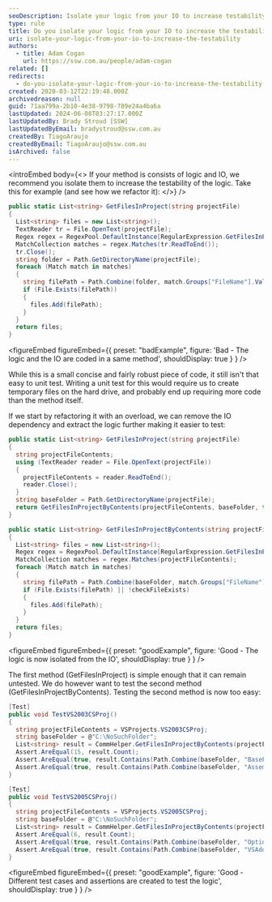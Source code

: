 ```yaml
---
seoDescription: Isolate your logic from your IO to increase testability. By separating concerns and minimizing dependencies, you can write more robust and maintainable code that's easier to test and debug.
type: rule
title: Do you isolate your logic from your IO to increase the testability?
uri: isolate-your-logic-from-your-io-to-increase-the-testability
authors:
  - title: Adam Cogan
    url: https://ssw.com.au/people/adam-cogan
related: []
redirects:
  - do-you-isolate-your-logic-from-your-io-to-increase-the-testability
created: 2020-03-12T22:19:48.000Z
archivedreason: null
guid: 71aa799a-2b10-4e38-9798-789e24a4ba6a
lastUpdated: 2024-06-08T03:27:17.000Z
lastUpdatedBy: Brady Stroud [SSW]
lastUpdatedByEmail: bradystroud@ssw.com.au
createdBy: TiagoAraujo
createdByEmail: TiagoAraujo@ssw.com.au
isArchived: false
---
```


<introEmbed
  body={<>
If your method is consists of logic and IO, we recommend you isolate them to increase the testability of the logic.
Take this for example (and see how we refactor it):
  </>}
/>
```cs
public static List<string> GetFilesInProject(string projectFile)
{
  List<string> files = new List<string>();
  TextReader tr = File.OpenText(projectFile);
  Regex regex = RegexPool.DefaultInstance[RegularExpression.GetFilesInProject];
  MatchCollection matches = regex.Matches(tr.ReadToEnd());
  tr.Close();
  string folder = Path.GetDirectoryName(projectFile);
  foreach (Match match in matches)
  {
    string filePath = Path.Combine(folder, match.Groups["FileName"].Value);
    if (File.Exists(filePath))
    {
      files.Add(filePath);
    }
  }
  return files;
}
```

<figureEmbed figureEmbed={{
  preset: "badExample",
  figure: 'Bad - The logic and the IO are coded in a same method',
  shouldDisplay: true
} } />


While this is a small concise and fairly robust piece of code, it still isn't that easy to unit test. Writing a unit test for this would require us to create temporary files on the hard drive, and probably end up requiring more code than the method itself.

If we start by refactoring it with an overload, we can remove the IO dependency and extract the logic further making it easier to test:

```cs
public static List<string> GetFilesInProject(string projectFile)
{
  string projectFileContents;
  using (TextReader reader = File.OpenText(projectFile))
  {
    projectFileContents = reader.ReadToEnd();
    reader.Close();
  }
  string baseFolder = Path.GetDirectoryName(projectFile);
  return GetFilesInProjectByContents(projectFileContents, baseFolder, true);
}

public static List<string> GetFilesInProjectByContents(string projectFileContents, string baseFolder, bool checkFileExists)
{
  List<string> files = new List<string>();
  Regex regex = RegexPool.DefaultInstance[RegularExpression.GetFilesInProject];
  MatchCollection matches = regex.Matches(projectFileContents);
  foreach (Match match in matches)
  {
    string filePath = Path.Combine(baseFolder, match.Groups["FileName"].Value);
    if (File.Exists(filePath) || !checkFileExists)
    {
      files.Add(filePath);
    }
  }
  return files;
}
```

<figureEmbed figureEmbed={{
  preset: "goodExample",
  figure: 'Good - The logic is now isolated from the IO',
  shouldDisplay: true
} } />


The first method (GetFilesInProject) is simple enough that it can remain untested. We do however want to test the second method (GetFilesInProjectByContents). Testing the second method is now too easy:

```cs
[Test]
public void TestVS2003CSProj()
{
  string projectFileContents = VSProjects.VS2003CSProj;
  string baseFolder = @"C:\NoSuchFolder";
  List<string> result = CommHelper.GetFilesInProjectByContents(projectFileContents, baseFolder, false);
  Assert.AreEqual(15, result.Count);
  Assert.AreEqual(true, result.Contains(Path.Combine(baseFolder, "BaseForm.cs")));
  Assert.AreEqual(true, result.Contains(Path.Combine(baseFolder, "AssemblyInfo.cs")));
}

[Test]
public void TestVS2005CSProj()
{
  string projectFileContents = VSProjects.VS2005CSProj;
  string baseFolder = @"C:\NoSuchFolder";
  List<string> result = CommHelper.GetFilesInProjectByContents(projectFileContents, baseFolder, false);
  Assert.AreEqual(6, result.Count);
  Assert.AreEqual(true, result.Contains(Path.Combine(baseFolder, "OptionsUI.cs")));
  Assert.AreEqual(true, result.Contains(Path.Combine(baseFolder, "VSAddInMain.cs")));
}
```

<figureEmbed figureEmbed={{
  preset: "goodExample",
  figure: 'Good - Different test cases and assertions are created to test the logic',
  shouldDisplay: true
} } />
